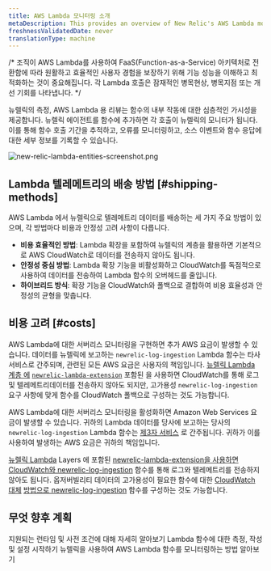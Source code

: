 ```yaml
---
title: AWS Lambda 모니터링 소개
metaDescription: This provides an overview of New Relic's AWS Lambda monitoring and details how to link your accounts.
freshnessValidatedDate: never
translationType: machine
---
```


/\* 조직이 AWS Lambda를 사용하여 FaaS(Function-as-a-Service) 아키텍처로 전환함에 따라 원활하고 효율적인 사용자 경험을 보장하기 위해 기능 성능을 이해하고 최적화하는 것이 중요해집니다. 각 Lambda 호출은 잠재적인 병목현상, 병목지점 또는 개선 기회를 나타냅니다. \*/

뉴렐릭의 측정, AWS Lambda 용 리뷰는 함수의 내부 작동에 대한 심층적인 가시성을 제공합니다. 뉴렐릭 에이전트를 함수에 추가하면 각 호출이 뉴렐릭의 모니터가 됩니다. 이를 통해 함수 호출 기간을 추적하고, 오류를 모니터링하고, 소스 이벤트와 함수 응답에 대한 세부 정보를 기록할 수 있습니다.

<img title="new-relic-lambda-entities-screenshot.png" alt="new-relic-lambda-entities-screenshot.png" src="/images/lambda_overview.webp" />

## Lambda 텔레메트리의 배송 방법 [#shipping-methods]

AWS Lambda 에서 뉴렐릭으로 텔레메트리 데이터를 배송하는 세 가지 주요 방법이 있으며, 각 방법마다 비용과 안정성 고려 사항이 다릅니다.

* **비용 효율적인 방법**: Lambda 확장을 포함하여 뉴렐릭의 계층을 활용하면 기본적으로 AWS CloudWatch로 데이터를 전송하지 않아도 됩니다.
* **안정성 중심 방법**: Lambda 확장 기능을 비활성화하고 CloudWatch를 독점적으로 사용하여 데이터를 전송하여 Lambda 함수의 오버헤드를 줄입니다.
* **하이브리드 방식**: 확장 기능을 CloudWatch와 폴백으로 결합하여 비용 효율성과 안정성의 균형을 맞춥니다.

## 비용 고려 [#costs]

AWS Lambda에 대한 서버리스 모니터링을 구현하면 추가 AWS 요금이 발생할 수 있습니다. 데이터를 뉴렐릭에 보고하는 `newrelic-log-ingestion` Lambda 함수는 타사 서비스로 간주되며, 관련된 모든 AWS 요금은 사용자의 책임입니다. [뉴렐릭 Lambda 계층 에](https://github.com/newrelic/newrelic-lambda-layers) [`newrelic-lambda-extension`](https://github.com/newrelic/newrelic-lambda-extension) 포함된 을 사용하면 CloudWatch를 통해 로그 및 텔레메트리데이터를 전송하지 않아도 되지만, 고가용성 `newrelic-log-ingestion` 요구 사항에 맞게 함수를 CloudWatch 폴백으로 구성하는 것도 가능합니다.

AWS Lambda에 대한 서버리스 모니터링을 활성화하면 Amazon Web Services 요금이 발생할 수 있습니다. 귀하의 Lambda 데이터를 당사에 보고하는 당사의 `newrelic-log-ingestion` Lambda 함수는 [제3자 서비스](/docs/licenses/license-information/acceptable-use-policy/acceptable-use-policy) 로 간주됩니다. 귀하가 이를 사용하여 발생하는 AWS 요금은 귀하의 책임입니다.

[뉴렐릭 Lambda](https://github.com/newrelic/newrelic-lambda-layers) Layers 에 포함된 [newrelic-lambda-extension을 사용하면](https://github.com/newrelic/newrelic-lambda-extension) [CloudWatch와 newrelic-log-ingestion](https://github.com/newrelic/aws-log-ingestion) 함수를 통해 로그와 텔레메트리를 전송하지 않아도 됩니다. 옵저버빌리티 데이터의 고가용성이 필요한 함수에 대한 [CloudWatch 대체](/docs/serverless-function-monitoring/aws-lambda-monitoring/instrument-lambda-function/cloud-watch-fallback/) [방법으로 newrelic-log-ingestion](https://github.com/newrelic/aws-log-ingestion) 함수를 구성하는 것도 가능합니다.

## 무엇 향후 계획

<DocTiles>
  <DocTile title="Compatibility and requirement" path="/docs/serverless-function-monitoring/aws-lambda-monitoring/instrument-lambda-function/compatibility-requirement-lambda-monitoring">지원되는 런타임 및 사전 조건에 대해 자세히 알아보기</DocTile> <DocTile title="Install and configure Lambda monitoring" path="/docs/serverless-function-monitoring/aws-lambda-monitoring/instrument-lambda-function/configure-serverless-aws-monitoring">Lambda 함수에 대한 측정, 작성 및 설정 시작하기</DocTile> <DocTile title="Data and UI" path="/docs/serverless-function-monitoring/aws-lambda-monitoring/ui-data/understand-lambda-monitoring-ui/">뉴렐릭을 사용하여 AWS Lambda 함수를 모니터링하는 방법 알아보기</DocTile>
</DocTiles>